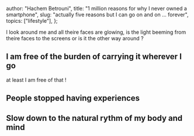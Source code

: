 
  author: "Hachem Betrouni",
  title: "1 million reasons for why I never owned a smartphone",
  slug: "actually five reasons but I can go on and on ... forever",
  topics: ["lifestyle"],
};

I look around me and all theire faces are glowing, is the light beeming from theire faces to the screens or is it the other way around ?

## I am free of the burden of carrying it wherever I go

at least I am free of that !

## People stopped having experiences

## Slow down to the natural rythm of my body and mind

